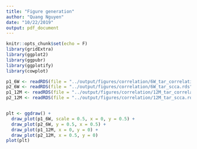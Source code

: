 ```yaml
---
title: "Figure generation"
author: "Quang Nguyen"
date: "10/22/2019"
output: pdf_document
---
```


```r
knitr::opts_chunk$set(echo = F)
library(gridExtra)
library(ggplot2)
library(ggpubr)
library(ggplotify)
library(cowplot)
```

```r
p1_6W <- readRDS(file = "../output/figures/correlation/6W_tar_correlation.rds")
p2_6W <- readRDS(file = "../output/figures/correlation/6W_tar_scca.rds")
p1_12M <- readRDS(file = "../output/figures/correlation/12M_tar_correlation.rds")
p2_12M <- readRDS(file = "../output/figures/correlation/12M_tar_scca.rds")


plt <- ggdraw() + 
  draw_plot(p1_6W, scale = 0.5, x = 0, y = 0.5) + 
  draw_plot(p2_6W, y = 0.5, x = 0.5) + 
  draw_plot(p1_12M, x = 0, y = 0) + 
  draw_plot(p2_12M, x = 0.5, y = 0)
plot(plt)
```